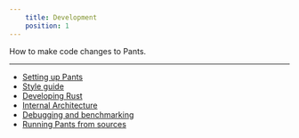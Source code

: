 ```yaml
---
    title: Development
    position: 1
---
```


How to make code changes to Pants.

---

* [Setting up Pants](./setting-up-pants.mdx)
* [Style guide](./style-guide.mdx)
* [Developing Rust](./developing-rust.mdx)
* [Internal Architecture](./internal-architecture.mdx)
* [Debugging and benchmarking](./debugging-and-benchmarking.mdx)
* [Running Pants from sources](./running-pants-from-sources.mdx)